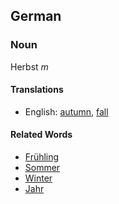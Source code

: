 ==German==
===Noun===
Herbst ''m''
====Translations====
*English: [[autumn]], [[fall]]

====Related Words====
*[[Frühling]]
*[[Sommer]]
*[[Winter]]
*[[Jahr]]